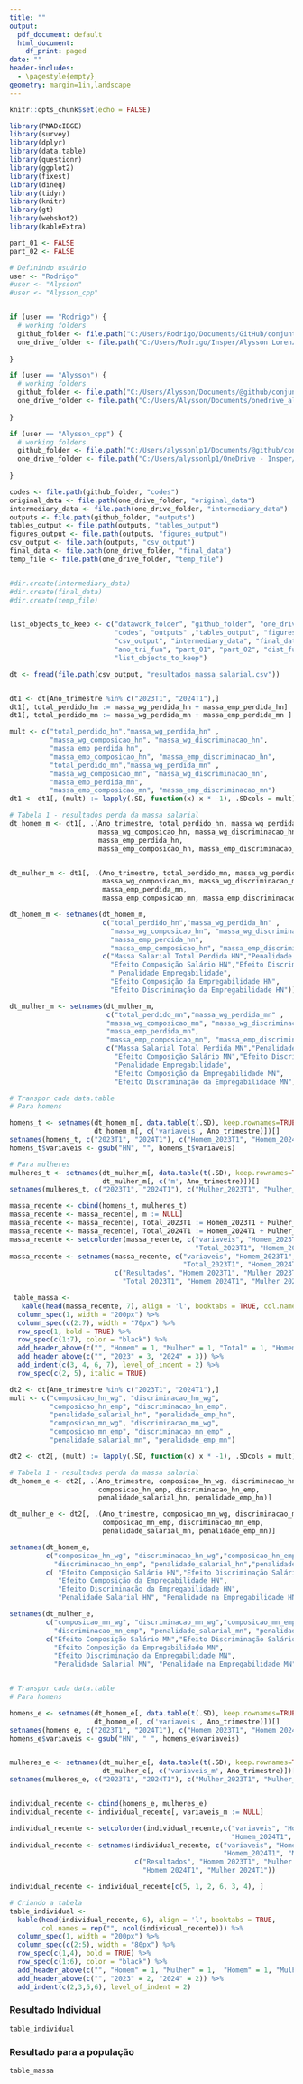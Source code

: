 ```yaml
---
title: ""
output:
  pdf_document: default
  html_document:
    df_print: paged
date: ""
header-includes:
  - \pagestyle{empty}
geometry: margin=1in,landscape
---
```


```r
knitr::opts_chunk$set(echo = FALSE)

library(PNADcIBGE)
library(survey)
library(dplyr)
library(data.table)
library(questionr)
library(ggplot2)
library(fixest)
library(dineq)
library(tidyr)
library(knitr)
library(gt)
library(webshot2)
library(kableExtra)

part_01 <- FALSE
part_02 <- FALSE

# Definindo usuário
user <- "Rodrigo"
#user <- "Alysson"
#user <- "Alysson_cpp"


if (user == "Rodrigo") {
  # working folders
  github_folder <- file.path("C:/Users/Rodrigo/Documents/GitHub/conjuntura_discriminacao")
  one_drive_folder <- file.path("C:/Users/Rodrigo/Insper/Alysson Lorenzon Portella - conjuntura_pnadc/conjuntura_discriminacao")
  
}

if (user == "Alysson") {
  # working folders
  github_folder <- file.path("C:/Users/Alysson/Documents/@github/conjuntura_discriminacao")
  one_drive_folder <- file.path("C:/Users/Alysson/Documents/onedrive_alyssonlp1/@support_papers/@NERI/conjuntura_pnadc/conjuntura_discriminacao")
  
}

if (user == "Alysson_cpp") {
  # working folders
  github_folder <- file.path("C:/Users/alyssonlp1/Documents/@github/conjuntura_discriminacao")
  one_drive_folder <- file.path("C:/Users/alyssonlp1/OneDrive - Insper/@support_papers/@NERI/conjuntura_pnadc/conjuntura_discriminacao")
  
}

codes <- file.path(github_folder, "codes")
original_data <- file.path(one_drive_folder, "original_data")
intermediary_data <- file.path(one_drive_folder, "intermediary_data")
outputs <- file.path(github_folder, "outputs")
tables_output <- file.path(outputs, "tables_output")
figures_output <- file.path(outputs, "figures_output")
csv_output <- file.path(outputs, "csv_output")
final_data <- file.path(one_drive_folder, "final_data")
temp_file <- file.path(one_drive_folder, "temp_file")


#dir.create(intermediary_data)
#dir.create(final_data)
#dir.create(temp_file)


list_objects_to_keep <- c("datawork_folder", "github_folder", "one_drive_folder",
                          "codes", "outputs" ,"tables_output", "figures_output",
                          "csv_output", "intermediary_data", "final_data", 
                          "ano_tri_fun", "part_01", "part_02", "dist_fun",
                          "list_objects_to_keep")

```


```r
dt <- fread(file.path(csv_output, "resultados_massa_salarial.csv"))


dt1 <- dt[Ano_trimestre %in% c("2023T1", "2024T1"),]
dt1[, total_perdido_hn := massa_wg_perdida_hn + massa_emp_perdida_hn]
dt1[, total_perdido_mn := massa_wg_perdida_mn + massa_emp_perdida_mn ]

mult <- c("total_perdido_hn","massa_wg_perdida_hn" ,
          "massa_wg_composicao_hn", "massa_wg_discriminacao_hn", 
          "massa_emp_perdida_hn",
          "massa_emp_composicao_hn", "massa_emp_discriminacao_hn",
          "total_perdido_mn","massa_wg_perdida_mn" ,
          "massa_wg_composicao_mn", "massa_wg_discriminacao_mn", 
          "massa_emp_perdida_mn",
          "massa_emp_composicao_mn", "massa_emp_discriminacao_mn")
dt1 <- dt1[, (mult) := lapply(.SD, function(x) x * -1), .SDcols = mult]

# Tabela 1 - resultados perda da massa salarial
dt_homem_m <- dt1[, .(Ano_trimestre, total_perdido_hn, massa_wg_perdida_hn, 
                      massa_wg_composicao_hn, massa_wg_discriminacao_hn,
                      massa_emp_perdida_hn,
                      massa_emp_composicao_hn, massa_emp_discriminacao_hn)]


dt_mulher_m <- dt1[, .(Ano_trimestre, total_perdido_mn, massa_wg_perdida_mn, 
                       massa_wg_composicao_mn, massa_wg_discriminacao_mn,
                       massa_emp_perdida_mn,
                       massa_emp_composicao_mn, massa_emp_discriminacao_mn)]

dt_homem_m <- setnames(dt_homem_m, 
                       c("total_perdido_hn","massa_wg_perdida_hn" ,
                         "massa_wg_composicao_hn", "massa_wg_discriminacao_hn", 
                         "massa_emp_perdida_hn",
                         "massa_emp_composicao_hn", "massa_emp_discriminacao_hn"), 
                       c("Massa Salarial Total Perdida HN","Penalidade Salarial",
                         "Efeito Composição Salário HN","Efeito Discriminação Salário HN", 
                         " Penalidade Empregabilidade",
                         "Efeito Composição da Empregabilidade HN",
                         "Efeito Discriminação da Empregabilidade HN"))

dt_mulher_m <- setnames(dt_mulher_m,
                        c("total_perdido_mn","massa_wg_perdida_mn" ,
                        "massa_wg_composicao_mn", "massa_wg_discriminacao_mn", 
                        "massa_emp_perdida_mn",
                        "massa_emp_composicao_mn", "massa_emp_discriminacao_mn"), 
                        c("Massa Salarial Total Perdida MN","Penalidade Salarial",
                          "Efeito Composição Salário MN","Efeito Discriminação Salário MN", 
                          "Penalidade Empregabilidade",
                          "Efeito Composição da Empregabilidade MN",
                          "Efeito Discriminação da Empregabilidade MN"))

# Transpor cada data.table
# Para homens

homens_t <- setnames(dt_homem_m[, data.table(t(.SD), keep.rownames=TRUE), .SDcols=-"Ano_trimestre"], 
                     dt_homem_m[, c('variaveis', Ano_trimestre)])[]
setnames(homens_t, c("2023T1", "2024T1"), c("Homem_2023T1", "Homem_2024T1"))
homens_t$variaveis <- gsub("HN", "", homens_t$variaveis)

# Para mulheres
mulheres_t <- setnames(dt_mulher_m[, data.table(t(.SD), keep.rownames=TRUE), .SDcols=-"Ano_trimestre"], 
                       dt_mulher_m[, c('m', Ano_trimestre)])[]
setnames(mulheres_t, c("2023T1", "2024T1"), c("Mulher_2023T1", "Mulher_2024T1"))

massa_recente <- cbind(homens_t, mulheres_t)
massa_recente <- massa_recente[, m := NULL]
massa_recente <- massa_recente[, Total_2023T1 := Homem_2023T1 + Mulher_2023T1]
massa_recente <- massa_recente[, Total_2024T1 := Homem_2024T1 + Mulher_2024T1]
massa_recente <- setcolorder(massa_recente, c("variaveis", "Homem_2023T1", "Mulher_2023T1",
                                              "Total_2023T1", "Homem_2024T1", "Mulher_2024T1", "Total_2024T1"))
massa_recente <- setnames(massa_recente, c("variaveis", "Homem_2023T1", "Mulher_2023T1",
                                           "Total_2023T1", "Homem_2024T1", "Mulher_2024T1", "Total_2024T1"),
                          c("Resultados", "Homem 2023T1", "Mulher 2023T1",
                            "Total 2023T1", "Homem 2024T1", "Mulher 2024T1", "Total 2024T1"))
```

```r
 table_massa <-
   kable(head(massa_recente, 7), align = 'l', booktabs = TRUE, col.names = rep("", ncol(massa_recente))) %>% 
  column_spec(1, width = "200px") %>%  
  column_spec(c(2:7), width = "70px") %>% 
  row_spec(1, bold = TRUE) %>% 
  row_spec(c(1:7), color = "black") %>% 
  add_header_above(c("", "Homem" = 1, "Mulher" = 1, "Total" = 1, "Homem" = 1, "Mulher" = 1, "Total" = 1)) %>% 
  add_header_above(c("", "2023" = 3, "2024" = 3)) %>% 
  add_indent(c(3, 4, 6, 7), level_of_indent = 2) %>% 
  row_spec(c(2, 5), italic = TRUE)
```



```r
dt2 <- dt[Ano_trimestre %in% c("2023T1", "2024T1"),]
mult <- c("composicao_hn_wg", "discriminacao_hn_wg",
          "composicao_hn_emp", "discriminacao_hn_emp", 
          "penalidade_salarial_hn", "penalidade_emp_hn",
          "composicao_mn_wg", "discriminacao_mn_wg",
          "composicao_mn_emp", "discriminacao_mn_emp" , 
          "penalidade_salarial_mn", "penalidade_emp_mn")

dt2 <- dt2[, (mult) := lapply(.SD, function(x) x * -1), .SDcols = mult]

# Tabela 1 - resultados perda da massa salarial
dt_homem_e <- dt2[, .(Ano_trimestre, composicao_hn_wg, discriminacao_hn_wg,
                      composicao_hn_emp, discriminacao_hn_emp,
                      penalidade_salarial_hn, penalidade_emp_hn)]

dt_mulher_e <- dt2[, .(Ano_trimestre, composicao_mn_wg, discriminacao_mn_wg,
                       composicao_mn_emp, discriminacao_mn_emp, 
                       penalidade_salarial_mn, penalidade_emp_mn)]

setnames(dt_homem_e, 
         c("composicao_hn_wg", "discriminacao_hn_wg","composicao_hn_emp", 
           "discriminacao_hn_emp", "penalidade_salarial_hn","penalidade_emp_hn" ), 
         c( "Efeito Composição Salário HN","Efeito Discriminação Salário HN",
            "Efeito Composição da Empregabilidade HN",
            "Efeito Discriminação da Empregabilidade HN",
            "Penalidade Salarial HN", "Penalidade na Empregabilidade HN" ))

setnames(dt_mulher_e, 
         c("composicao_mn_wg", "discriminacao_mn_wg","composicao_mn_emp", 
           "discriminacao_mn_emp", "penalidade_salarial_mn", "penalidade_emp_mn"), 
         c("Efeito Composição Salário MN","Efeito Discriminação Salário MN", 
           "Efeito Composição da Empregabilidade MN",
           "Efeito Discriminação da Empregabilidade MN",
           "Penalidade Salarial MN", "Penalidade na Empregabilidade MN" ))


# Transpor cada data.table
# Para homens

homens_e <- setnames(dt_homem_e[, data.table(t(.SD), keep.rownames=TRUE), .SDcols=-"Ano_trimestre"], 
                     dt_homem_e[, c('variaveis', Ano_trimestre)])[]
setnames(homens_e, c("2023T1", "2024T1"), c("Homem_2023T1", "Homem_2024T1"))
homens_e$variaveis <- gsub("HN", " ", homens_e$variaveis)


mulheres_e <- setnames(dt_mulher_e[, data.table(t(.SD), keep.rownames=TRUE), .SDcols=-"Ano_trimestre"], 
                       dt_mulher_e[, c('variaveis_m', Ano_trimestre)])[]
setnames(mulheres_e, c("2023T1", "2024T1"), c("Mulher_2023T1", "Mulher_2024T1"))


individual_recente <- cbind(homens_e, mulheres_e)
individual_recente <- individual_recente[, variaveis_m := NULL]

individual_recente <- setcolorder(individual_recente,c("variaveis", "Homem_2023T1", "Mulher_2023T1",
                                                       "Homem_2024T1", "Mulher_2024T1"))
individual_recente <- setnames(individual_recente, c("variaveis", "Homem_2023T1", "Mulher_2023T1",
                                                     "Homem_2024T1", "Mulher_2024T1"),
                               c("Resultados", "Homem 2023T1", "Mulher 2023T1",
                                 "Homem 2024T1", "Mulher 2024T1"))

individual_recente <- individual_recente[c(5, 1, 2, 6, 3, 4), ]
```

```r
# Criando a tabela 
table_individual <-
  kable(head(individual_recente, 6), align = 'l', booktabs = TRUE, 
        col.names = rep("", ncol(individual_recente))) %>% 
  column_spec(1, width = "200px") %>%  
  column_spec(c(2:5), width = "80px") %>% 
  row_spec(c(1,4), bold = TRUE) %>% 
  row_spec(c(1:6), color = "black") %>% 
  add_header_above(c("", "Homem" = 1, "Mulher" = 1,  "Homem" = 1, "Mulher" = 1)) %>% 
  add_header_above(c("", "2023" = 2, "2024" = 2)) %>% 
  add_indent(c(2,3,5,6), level_of_indent = 2) 
```


### Resultado Individual
```r
table_individual
```

### Resultado para a população
```r
table_massa
```

